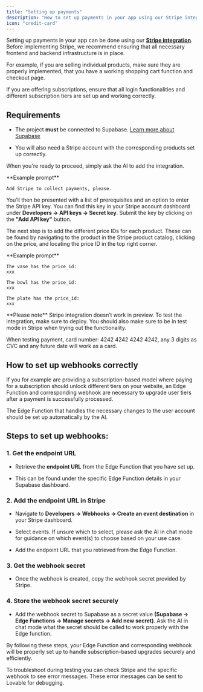 ```yaml
---
title: "Setting up payments"
description: "How to set up payments in your app using our Stripe integration"
icon: "credit-card"
---
```


Setting up payments in your app can be done using our [**Stripe integration**](https://lovable.dev/blog/how-to-connect-stripe-lovable). Before implementing Stripe, we recommend ensuring that all necessary frontend and backend infrastructure is in place.

<Note>
  For example, if you are selling individual products, make sure they are properly implemented, that you have a working shopping cart function and checkout page.

  If you are offering subscriptions, ensure that all login functionalities and different subscription tiers are set up and working correctly.
</Note>

## **Requirements**

* The project **must** be connected to Supabase. [Learn more about Supabase](https://docs.lovable.dev/integrations/supabase)

* You will also need a Stripe account with the corresponding products set up correctly.

When you're ready to proceed, simply ask the AI to add the integration.

<Note>
  **Example prompt**

  ```
  Add Stripe to collect payments, please.
  ```
</Note>

You’ll then be presented with a list of prerequisites and an option to enter the Stripe API key. You can find this key in your Stripe account dashboard under **Developers → API keys → Secret key**. Submit the key by clicking on the **"Add API key"** button.

The next step is to add the different price IDs for each product. These can be found by navigating to the product in the Stripe product catalog, clicking on the price, and locating the price ID in the top right corner.

<Note>
  **Example prompt**

  ```
  The vase has the price_id:
  xxx

  The bowl has the price_id:
  xxx

  The plate has the price_id:
  xxx
  ```
</Note>

<Note>
  **Please note**
  Stripe integration doesn’t work in preview. To test the integration, make sure to deploy. You should also make sure to be in test mode in Stripe when trying out the functionality.

  When testing payment, card number: 4242 4242 4242 4242, any 3 digits as CVC and any future date will work as a card.
</Note>

## How to set up webhooks correctly

If you for example are providing a subscription-based model where paying for a subscription should unlock different tiers on your website, an Edge Function and corresponding webhook are necessary to upgrade user tiers after a payment is successfully processed.

<Note>
  The Edge Function that handles the necessary changes to the user account should be set up automatically by the AI.
</Note>

## **Steps to set up webhooks:**

### **1. Get the endpoint URL**

* Retrieve the **endpoint URL** from the Edge Function that you have set up.

* This can be found under the specific Edge Function details in your Supabase dashboard.

### **2. Add the endpoint URL in Stripe**

* Navigate to **Developers → Webhooks → Create an event destination** in your Stripe dashboard.

* Select events. If unsure which to select, please ask the AI in chat mode for guidance on which event(s) to choose based on your use case.

* Add the endpoint URL that you retrieved from the Edge Function.

### **3. Get the webhook secret**

* Once the webhook is created, copy the webhook secret provided by Stripe.

### **4. Store the webhook secret securely**

* Add the webhook secret to Supabase as a secret value **(Supabase → Edge Functions → Manage secrets → Add new secret)**. Ask the AI in chat mode what the secret should be called to work properly with the Edge function.

By following these steps, your Edge Function and corresponding webhook will be properly set up to handle subscription-based upgrades securely and efficiently.

<Note>
  To troubleshoot during testing you can check Stripe and the specific webhook to see error messages. These error messages can be sent to Lovable for debugging.
</Note>
